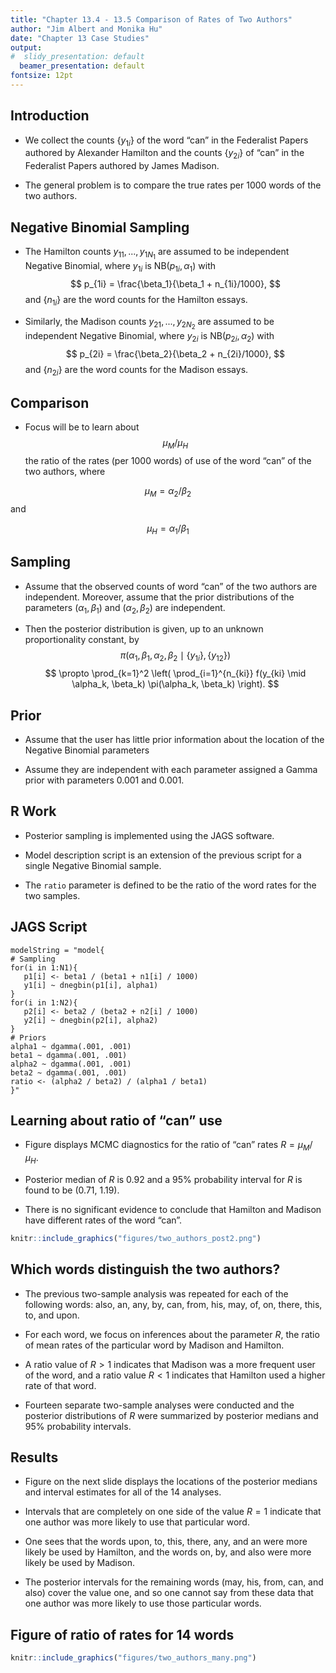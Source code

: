 ```yaml
---
title: "Chapter 13.4 - 13.5 Comparison of Rates of Two Authors"
author: "Jim Albert and Monika Hu"
date: "Chapter 13 Case Studies"
output:
#  slidy_presentation: default
  beamer_presentation: default
fontsize: 12pt
---
```


## Introduction

- We collect the counts \{$y_{1i}$\} of the word "can" in the Federalist Papers authored by Alexander Hamilton and the counts  \{$y_{2i}$\}  of "can" in the Federalist Papers authored by James Madison.  

- The general problem is to compare the true rates per 1000 words of the two authors.

## Negative Binomial Sampling

- The Hamilton counts $y_{11}, ..., y_{1N_1}$ are assumed to be independent Negative Binomial, where $y_{1i}$ is NB($p_{1i}, \alpha_1$) with
$$
p_{1i} = \frac{\beta_1}{\beta_1 + n_{1i}/1000},
$$
and $\{n_{1i}\}$ are the word counts for the Hamilton essays.  

- Similarly,  the Madison counts $y_{21}, ..., y_{2N_2}$ are assumed to be independent Negative Binomial, where $y_{2i}$ is NB($p_{2i}, \alpha_2$) with
$$
p_{2i} = \frac{\beta_2}{\beta_2 + n_{2i}/1000},
$$
and \{$n_{2i}$\} are the word counts for the Madison essays.  

## Comparison

- Focus will be to learn about  
$$
\mu_M / \mu_H
$$
the ratio of the rates (per 1000 words) of use of the word "can" of the two authors, where 

$$
\mu_M = \alpha_2 / \beta_2
$$ 
and 

$$
\mu_H = \alpha_1 / \beta_1
$$

## Sampling

- Assume that the observed counts of word "can" of the two authors are independent.  Moreover, assume that the prior distributions of the parameters $(\alpha_1, \beta_1)$ and $(\alpha_2, \beta_2)$ are independent.  

- Then the posterior distribution is given, up to an unknown proportionality constant, by
$$
\pi(\alpha_1, \beta_1, \alpha_2, \beta_2 \mid \{y_{1i}\}, \{y_{12}\})  
$$
$$
\propto \prod_{k=1}^2 \left(
\prod_{i=1}^{n_{ki}} f(y_{ki} \mid \alpha_k, \beta_k) \pi(\alpha_k, \beta_k) \right).
$$

## Prior

- Assume that the user has little prior information about the location of the Negative Binomial parameters 

- Assume they are independent with each parameter assigned a Gamma prior with parameters 0.001 and 0.001.

\medskip

## R Work

- Posterior sampling is implemented using the JAGS software.  

- Model description script is an extension of the previous script for a single Negative Binomial sample.   

- The ```ratio``` parameter is defined to be the ratio of the word rates for the two samples.

## JAGS Script

```
modelString = "model{
# Sampling
for(i in 1:N1){
   p1[i] <- beta1 / (beta1 + n1[i] / 1000)
   y1[i] ~ dnegbin(p1[i], alpha1)
}
for(i in 1:N2){
   p2[i] <- beta2 / (beta2 + n2[i] / 1000)
   y2[i] ~ dnegbin(p2[i], alpha2)
}
# Priors
alpha1 ~ dgamma(.001, .001)
beta1 ~ dgamma(.001, .001)
alpha2 ~ dgamma(.001, .001)
beta2 ~ dgamma(.001, .001)
ratio <- (alpha2 / beta2) / (alpha1 / beta1)
}"
```

## Learning about ratio of "can" use

- Figure displays MCMC diagnostics for the ratio of "can" rates $R = \mu_M / \mu_H$.   

- Posterior median of $R$ is 0.92 and a 95\% probability interval for $R$ is found to be (0.71, 1.19).  

- There is no significant evidence to conclude that Hamilton and Madison have different rates of the word "can".


```r
knitr::include_graphics("figures/two_authors_post2.png")
```

## Which words distinguish the two authors?

- The previous two-sample analysis was repeated for each of the following words: also, an, any, by, can, from, his, may, of, on,  there, this, to, and upon.  

- For each word, we focus on inferences about the parameter $R$, the ratio of mean rates of the particular word by Madison and Hamilton.  

- A ratio value of $R > 1$ indicates that Madison was a more frequent user of the word, and a ratio value $R < 1$ indicates that Hamilton used a higher rate of that word.  

- Fourteen separate two-sample analyses were conducted and the posterior distributions of $R$ were summarized by posterior medians and 95\% probability intervals.

## Results

- Figure on the next slide displays the locations of the posterior medians and interval estimates for all of the 14 analyses.  

- Intervals that are completely on one side of the value $R = 1$ indicate that one author was more likely to use that particular word.  

- One sees that the words upon, to, this, there, any, and an were more likely be used by Hamilton, and the words on, by, and also were more likely be used by Madison.  

- The posterior intervals for the remaining words (may, his, from, can, and also) cover the value one, and so one cannot say from these data that one author was more likely to use those particular words.

## Figure of ratio of rates for 14 words

```r
knitr::include_graphics("figures/two_authors_many.png")
```
